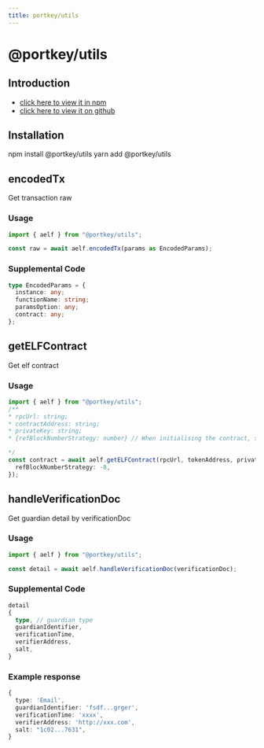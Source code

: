 ```yaml
---
title: portkey/utils
---
```


# @portkey/utils

## Introduction

- [click here to view it in npm](https://www.npmjs.com/package/@portkey/utils)
- [click here to view it on github](https://github.com/Portkey-Wallet/portkey-web/blob/master/packages/utils/README.md)

## Installation

<Tabs>
  <TableItem value="npm" label="NPM">
    <CodeBlock language="bash">npm install @portkey/utils</CodeBlock>
  </TableItem>
  <TableItem value="yarn" label="YARN">
    <CodeBlock language="bash">yarn add @portkey/utils</CodeBlock>
  </TableItem>
</Tabs>

## encodedTx

Get transaction raw

### Usage

```typescript
import { aelf } from "@portkey/utils";

const raw = await aelf.encodedTx(params as EncodedParams);
```

### Supplemental Code

```typescript
type EncodedParams = {
  instance: any;
  functionName: string;
  paramsOption: any;
  contract: any;
};
```

## getELFContract

Get elf contract

### Usage

```typescript
import { aelf } from "@portkey/utils";
/**
* rpcUrl: string; 
* contractAddress: string;
* privateKey: string;
* {refBlockNumberStrategy: number} // When initialising the contract, set the indexing block height strategy by default

*/
const contract = await aelf.getELFContract(rpcUrl, tokenAddress, privateKey, {
  refBlockNumberStrategy: -8,
});
```

## handleVerificationDoc

Get guardian detail by verificationDoc

### Usage

```typescript
import { aelf } from "@portkey/utils";

const detail = await aelf.handleVerificationDoc(verificationDoc);
```

### Supplemental Code

```typescript
detail
{
  type, // guardian type
  guardianIdentifier,
  verificationTime,
  verifierAddress,
  salt,
}
```

### Example response

```typescript
{
  type: 'Email',
  guardianIdentifier: 'fsdf...grger',
  verificationTime: 'xxxx',
  verifierAddress: 'http://xxx.com',
  salt: "1c02...7631",
}
```
